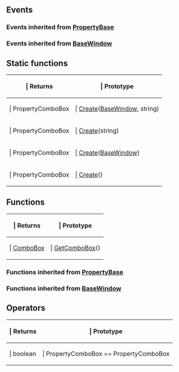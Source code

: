 ==Events==

{{Lua/Events_Prefix}}

===Events inherited from [[Lua/Client/PropertyBase|PropertyBase]]===

{{Lua/Client/PropertyBase/Events}}

===Events inherited from [[Lua/Client/BaseWindow|BaseWindow]]===

{{Lua/Client/BaseWindow/Events}}

{{Lua/Events_Suffix}}

==Static functions==

{{Lua/Table_Prefix}}
{| {{Lua/Table_Header}}
!{{Lua/Column_Style/Returns_List}} | Returns
!{{Lua/Column_Style/Prototype_List}} | Prototype
|-
|{{Lua/Cell_Style/Returns_List}} | PropertyComboBox
|{{Lua/Cell_Style/Prototype_List}} | [[Lua/Client/PropertyComboBox/Static Functions/Create|Create]]([[Lua/Client/BaseWindow|BaseWindow]], string)
|-
|{{Lua/Cell_Style/Returns_List}} | PropertyComboBox
|{{Lua/Cell_Style/Prototype_List}} | [[Lua/Client/PropertyComboBox/Static Functions/Create|Create]](string)
|-
|{{Lua/Cell_Style/Returns_List}} | PropertyComboBox
|{{Lua/Cell_Style/Prototype_List}} | [[Lua/Client/PropertyComboBox/Static Functions/Create|Create]]([[Lua/Client/BaseWindow|BaseWindow]])
|-
|{{Lua/Cell_Style/Returns_List}} | PropertyComboBox
|{{Lua/Cell_Style/Prototype_List}} | [[Lua/Client/PropertyComboBox/Static Functions/Create|Create]]()
|} {{Lua/Table_Suffix}}

==Functions==

{{Lua/Table_Prefix}}
{| {{Lua/Table_Header}}
!{{Lua/Column_Style/Returns_List}} | Returns
!{{Lua/Column_Style/Prototype_List}} | Prototype
|-
|{{Lua/Cell_Style/Returns_List}} | [[Lua/Client/ComboBox|ComboBox]]
|{{Lua/Cell_Style/Prototype_List}} | [[Lua/Client/PropertyComboBox/Functions/GetComboBox|GetComboBox]]()
|} {{Lua/Table_Suffix}}

===Functions inherited from [[Lua/Client/PropertyBase|PropertyBase]]===

{{Lua/Client/PropertyBase/Functions}}

===Functions inherited from [[Lua/Client/BaseWindow|BaseWindow]]===

{{Lua/Client/BaseWindow/Functions}}

==Operators==

{{Lua/Table_Prefix}}
{| {{Lua/Table_Header}}
!{{Lua/Column_Style/Returns_List}} | Returns
!{{Lua/Column_Style/Prototype_List}} | Prototype
|-
|{{Lua/Cell_Style/Returns_List}} | boolean
|{{Lua/Cell_Style/Prototype_List}} | PropertyComboBox == PropertyComboBox
|} {{Lua/Table_Suffix}}
